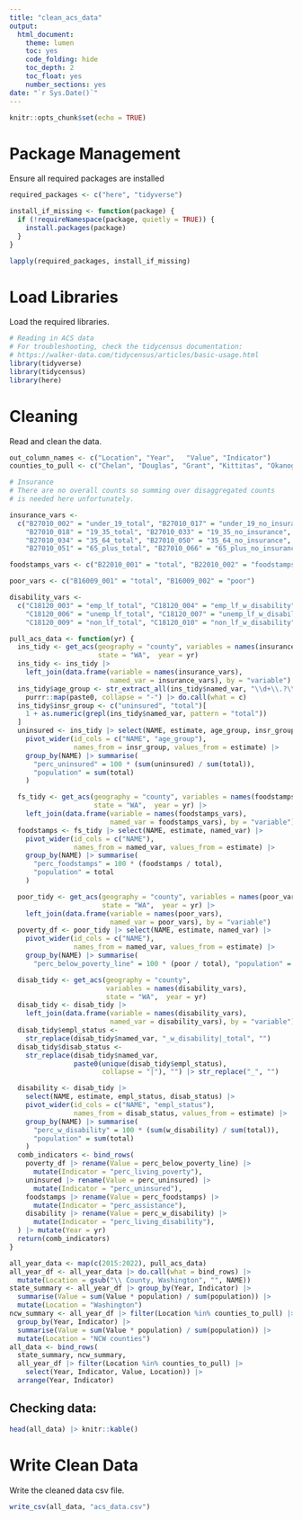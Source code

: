 ```yaml
---
title: "clean_acs_data"
output:
  html_document:
    theme: lumen
    toc: yes
    code_folding: hide
    toc_depth: 2
    toc_float: yes
    number_sections: yes
date: "`r Sys.Date()`"
---
```


```r
knitr::opts_chunk$set(echo = TRUE)
```

# Package Management

Ensure all required packages are installed 

```r
required_packages <- c("here", "tidyverse")

install_if_missing <- function(package) {
  if (!requireNamespace(package, quietly = TRUE)) {
    install.packages(package)
  }
}

lapply(required_packages, install_if_missing)
```

# Load Libraries
Load the required libraries. 


```r
# Reading in ACS data
# For troubleshooting, check the tidycensus documentation:
# https://walker-data.com/tidycensus/articles/basic-usage.html
library(tidyverse)
library(tidycensus)
library(here)
```

# Cleaning

Read and clean the data.

```r
out_column_names <- c("Location", "Year",	"Value", "Indicator")
counties_to_pull <- c("Chelan", "Douglas", "Grant", "Kittitas", "Okanogan")

# Insurance
# There are no overall counts so summing over disaggregated counts
# is needed here unfortunately.

insurance_vars <-
  c("B27010_002" = "under_19_total", "B27010_017" = "under_19_no_insurance",
    "B27010_018" = "19_35_total", "B27010_033" = "19_35_no_insurance",
    "B27010_034" = "35_64_total", "B27010_050" = "35_64_no_insurance",
    "B27010_051" = "65_plus_total", "B27010_066" = "65_plus_no_insurance")

foodstamps_vars <- c("B22010_001" = "total", "B22010_002" = "foodstamps")

poor_vars <- c("B16009_001" = "total", "B16009_002" = "poor")

disability_vars <-
  c("C18120_003" = "emp_lf_total", "C18120_004" = "emp_lf_w_disability",
    "C18120_006" = "unemp_lf_total", "C18120_007" = "unemp_lf_w_disability",
    "C18120_009" = "non_lf_total", "C18120_010" = "non_lf_w_disability")

pull_acs_data <- function(yr) {
  ins_tidy <- get_acs(geography = "county", variables = names(insurance_vars),
                      state = "WA",  year = yr)
  ins_tidy <- ins_tidy |>
    left_join(data.frame(variable = names(insurance_vars),
                         named_var = insurance_vars), by = "variable")
  ins_tidy$age_group <- str_extract_all(ins_tidy$named_var, "\\d+\\.?\\d*") |>
    purrr::map(paste0, collapse = "-") |> do.call(what = c)
  ins_tidy$insr_group <- c("uninsured", "total")[
    1 + as.numeric(grepl(ins_tidy$named_var, pattern = "total"))
  ]
  uninsured <- ins_tidy |> select(NAME, estimate, age_group, insr_group) |>
    pivot_wider(id_cols = c("NAME", "age_group"),
                names_from = insr_group, values_from = estimate) |>
    group_by(NAME) |> summarise(
      "perc_uninsured" = 100 * (sum(uninsured) / sum(total)),
      "population" = sum(total)
    )

  fs_tidy <- get_acs(geography = "county", variables = names(foodstamps_vars),
                     state = "WA",  year = yr) |>
    left_join(data.frame(variable = names(foodstamps_vars),
                         named_var = foodstamps_vars), by = "variable")
  foodstamps <- fs_tidy |> select(NAME, estimate, named_var) |>
    pivot_wider(id_cols = c("NAME"),
                names_from = named_var, values_from = estimate) |>
    group_by(NAME) |> summarise(
      "perc_foodstamps" = 100 * (foodstamps / total),
      "population" = total
    )

  poor_tidy <- get_acs(geography = "county", variables = names(poor_vars),
                       state = "WA",  year = yr) |>
    left_join(data.frame(variable = names(poor_vars),
                         named_var = poor_vars), by = "variable")
  poverty_df <- poor_tidy |> select(NAME, estimate, named_var) |>
    pivot_wider(id_cols = c("NAME"),
                names_from = named_var, values_from = estimate) |>
    group_by(NAME) |> summarise(
      "perc_below_poverty_line" = 100 * (poor / total), "population" = total)

  disab_tidy <- get_acs(geography = "county",
                        variables = names(disability_vars),
                        state = "WA",  year = yr)
  disab_tidy <- disab_tidy |>
    left_join(data.frame(variable = names(disability_vars),
                         named_var = disability_vars), by = "variable")
  disab_tidy$empl_status <-
    str_replace(disab_tidy$named_var, "_w_disability|_total", "")
  disab_tidy$disab_status <-
    str_replace(disab_tidy$named_var,
                paste0(unique(disab_tidy$empl_status),
                       collapse = "|"), "") |> str_replace("_", "")

  disability <- disab_tidy |>
    select(NAME, estimate, empl_status, disab_status) |>
    pivot_wider(id_cols = c("NAME", "empl_status"),
                names_from = disab_status, values_from = estimate) |>
    group_by(NAME) |> summarise(
      "perc_w_disability" = 100 * (sum(w_disability) / sum(total)),
      "population" = sum(total)
    )
  comb_indicators <- bind_rows(
    poverty_df |> rename(Value = perc_below_poverty_line) |>
      mutate(Indicator = "perc_living_poverty"),
    uninsured |> rename(Value = perc_uninsured) |>
      mutate(Indicator = "perc_uninsured"),
    foodstamps |> rename(Value = perc_foodstamps) |>
      mutate(Indicator = "perc_assistance"),
    disability |> rename(Value = perc_w_disability) |>
      mutate(Indicator = "perc_living_disability"),
  ) |> mutate(Year = yr)
  return(comb_indicators)
}

all_year_data <- map(c(2015:2022), pull_acs_data)
all_year_df <- all_year_data |> do.call(what = bind_rows) |>
  mutate(Location = gsub("\\ County, Washington", "", NAME))
state_summary <- all_year_df |> group_by(Year, Indicator) |>
  summarise(Value = sum(Value * population) / sum(population)) |>
  mutate(Location = "Washington")
ncw_summary <- all_year_df |> filter(Location %in% counties_to_pull) |>
  group_by(Year, Indicator) |>
  summarise(Value = sum(Value * population) / sum(population)) |>
  mutate(Location = "NCW counties")
all_data <- bind_rows(
  state_summary, ncw_summary,
  all_year_df |> filter(Location %in% counties_to_pull) |>
    select(Year, Indicator, Value, Location)) |>
  arrange(Year, Indicator)
```

## Checking data:

```r
head(all_data) |> knitr::kable()
```

# Write Clean Data

Write the cleaned data csv file.

```r
write_csv(all_data, "acs_data.csv")
```

